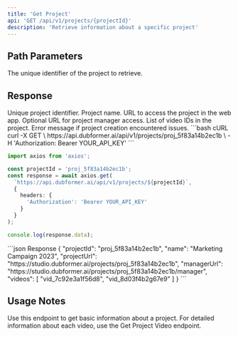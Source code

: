 ```yaml
---
title: 'Get Project'
api: 'GET /api/v1/projects/{projectId}'
description: 'Retrieve information about a specific project'
---
```


## Path Parameters

<ParamField path="projectId" type="string" required>
  The unique identifier of the project to retrieve.
</ParamField>

## Response

<ResponseField name="projectId" type="string">
  Unique project identifier.
</ResponseField>

<ResponseField name="name" type="string">
  Project name.
</ResponseField>

<ResponseField name="projectUrl" type="string">
  URL to access the project in the web app.
</ResponseField>

<ResponseField name="managerUrl" type="string">
  Optional URL for project manager access.
</ResponseField>

<ResponseField name="videos" type="array">
  List of video IDs in the project.
</ResponseField>

<ResponseField name="error" type="string">
  Error message if project creation encountered issues.
</ResponseField>

<RequestExample>
```bash cURL
curl -X GET \
  https://api.dubformer.ai/api/v1/projects/proj_5f83a14b2ec1b \
  -H 'Authorization: Bearer YOUR_API_KEY'
```

```typescript TypeScript
import axios from 'axios';

const projectId = 'proj_5f83a14b2ec1b';
const response = await axios.get(
  `https://api.dubformer.ai/api/v1/projects/${projectId}`,
  {
    headers: {
      'Authorization': 'Bearer YOUR_API_KEY'
    }
  }
);

console.log(response.data);
```
</RequestExample>

<ResponseExample>
```json Response
{
  "projectId": "proj_5f83a14b2ec1b",
  "name": "Marketing Campaign 2023",
  "projectUrl": "https://studio.dubformer.ai/projects/proj_5f83a14b2ec1b",
  "managerUrl": "https://studio.dubformer.ai/projects/proj_5f83a14b2ec1b/manager",
  "videos": [
    "vid_7c92e3a1f56d8",
    "vid_8d03f4b2g67e9"
  ]
}
```
</ResponseExample>

## Usage Notes

<Note>
  Use this endpoint to get basic information about a project. For detailed information about each video, use the Get Project Video endpoint.
</Note> 